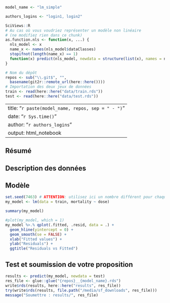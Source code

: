 <!--% Voici un exemple de modèle pour relever le challenge "models". Copiez ce document sous le nom de votre propre modèle dans le sous-dossier `docs`, éditez-le, développez votre modèle et soumettez vos résultats (voir aussi README.md). Bonnes chances ! -->

<!--% Donner un nom à votre modèle ici (pour plus de facilité, utilisez le même nom que celui que vous avez donné à ce fichier .Rmd). N'OUBLIEZ PAS DE MODIFIER CE NOM A CHAQUE NOUVELLE ITERATION et utilisez uniquement des lettres a-z, A-Z, des chiffres 0-9, un trait souligné (_) ou un signe moins (-). NE PAS REALISER CORRECTEMENT CETTE CONSIGNE VOUS EXPOSE A UNE DISQUALIFICATION POUR CE MODELE ! -->

<!--# Astuce : ne donnez pas un nom trop évident qui pourrait suggérer à vos concurrents quel modèle vous utilisez ! -->

```r
model_name <- "lm_simple"
```

<!--% Indiquez les logins GitHub des membres du team ci dessous (remplacez 'login1' et 'login2' par vos logins respectifs). -->

```r
authors_logins <- "login1, login2"
```

```r
SciViews::R
# Au cas où vous voudriez représenter un modèle non linéaire
# (ne modifiez rien dans ce chunk)
as.function.nls <- function(x, ...) {
  nls_model <- x
  name_x <- names(nls_model$dataClasses)
  stopifnot(length(name_x) == 1)
  function(x) predict(nls_model, newdata = structure(list(x), names = name_x))
}

# Nom du dépôt
repos <- sub("\\.git$", "", 
  basename(git2r::remote_url(here::here())))
# Importation des deux jeux de données
train <- read(here::here("data/train.rds"))
test <- read(here::here("data/test.rds"))
```

<!--% Ne touchez pas à l'entête YAML ci-dessous : elle sera générée automatiquement à partir des autres informations du document. -->

---
title: "`r paste(model_name, repos, sep = " - ")`"
date: "`r Sys.time()`"
author: "`r authors_logins`"
output: html_notebook
---

## Résumé

<!--% Décrivez ici dans les grandes lignes (5-10 max), les options mises en œuvre dans votre modèle pour en augmenter les performances par rapport au modèle de base proposé. -->



## Description des données

<!--% Effectuez ici les statistiques descriptives qui vous sont nécessaires pour appréhender les données, sans toutefois vous éterniser trop dessus (10min max). -->



## Modèle

<!--% Placez ici le code qui génère votre modèle et commentez-le brièvement. Appelez toujours votre modèle `my_model` ! -->

```r
set.seed(7463) # ATTENTION: utilisez ici un nombre différent pour chaque modèle!
my_model <- lm(data = train, mortality ~ dose)
```

<!--% Effectuez ci-dessous toutes les analyses complémentaires que vous jugez utiles pour vérifier votre modèle et commentez-les (ci-dessous seulement un exemple de tableau et de graphique). -->

```r
summary(my_model)
```

```r
#plot(my_model, which = 1)
my_model %>.% qplot(.fitted, .resid, data = .) +
  geom_hline(yintercept = 0) +
  geom_smooth(se = FALSE) +
  xlab("Fitted values") +
  ylab("Residuals") +
  ggtitle("Residuals vs Fitted")
```



## Test et soumission de votre proposition

<!--% Pour utiliser votre modèle afin de prédire la mortalité des abeilles à partir du jeu de données `test` et enregistrer les résultats dans `results/<repos>__<model_name>.rds`, exécutez le chunk suivant SANS LE MODIFIER. Ensuite soumettez vos résultats qui sont dans ce fichier à partir de l'app Shiny <https://sdd.umons.ac.be/B03Sa_challenge> (voir aussi dans le cours en ligne à la section correspondante). -->

```r
results <- predict(my_model, newdata = test)
res_file <- glue::glue("{repos}__{model_name}.rds")
write$rds(results, here::here("results", res_file))
try(write$rds(results, file.path("/media/sf_downloads", res_file)))
message("Soumettre : results/", res_file)
```
